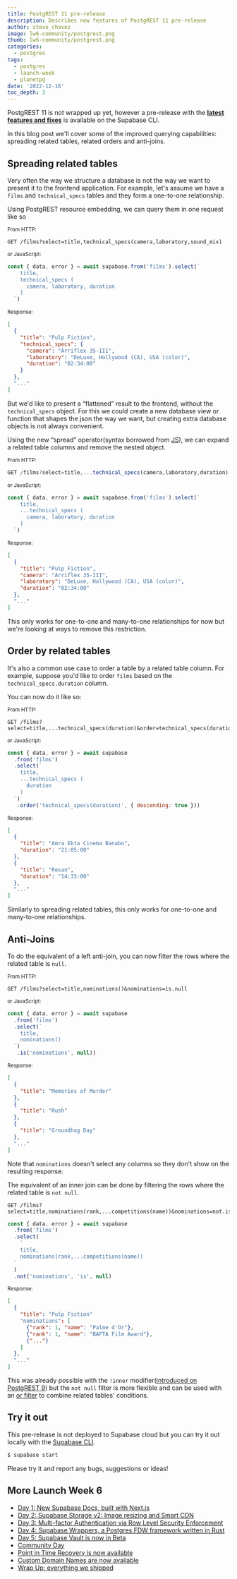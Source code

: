 ```yaml
---
title: PostgREST 11 pre-release
description: Describes new features of PostgREST 11 pre-release
author: steve_chavez
image: lw6-community/postgrest.png
thumb: lw6-community/postgrest.png
categories:
  - postgres
tags:
  - postgres
  - launch-week
  - planetpg
date: '2022-12-16'
toc_depth: 3
---
```


PostgREST 11 is not wrapped up yet, however a pre-release with the **[latest features and fixes](https://github.com/PostgREST/postgrest/releases/tag/v10.1.1.20221212)**
is available on the Supabase CLI.

In this blog post we'll cover some of the improved querying capabilities: spreading related tables, related orders and anti-joins.

## Spreading related tables

Very often the way we structure a database is not the way we want to present it to the frontend application. For example, let's assume we have a `films` and `technical_specs` tables and
they form a one-to-one relationship.

Using PostgREST resource embedding, we can query them in one request like so

<small>From HTTP:</small>

```http
GET /films?select=title,technical_specs(camera,laboratory,sound_mix)
```

<small>or JavaScript:</small>

```jsx
const { data, error } = await supabase.from('films').select(`
    title,
    technical_specs (
      camera, laboratory, duration
    )
  `)
```

<small>Response:</small>

```json
[
  {
    "title": "Pulp Fiction",
    "technical_specs": {
      "camera": "Arriflex 35-III",
      "laboratory": "DeLuxe, Hollywood (CA), USA (color)",
      "duration": "02:34:00"
    }
  },
  "..."
]
```

But we'd like to present a “flattened” result to the frontend, without the `technical_specs` object. For this we could create a new database view or function that shapes the json the way we want, but creating extra database objects is not always convenient.

Using the new “spread” operator(syntax borrowed from [JS](https://developer.mozilla.org/en-US/docs/Web/JavaScript/Reference/Operators/Spread_syntax)), we can expand a related table columns and remove the nested object.

<small>From HTTP:</small>

```jsx
GET /films?select=title,...technical_specs(camera,laboratory,duration)
```

<small>or JavaScript:</small>

```jsx
const { data, error } = await supabase.from('films').select(`
    title,
    ...technical_specs (
      camera, laboratory, duration
    )
  `)
```

<small>Response:</small>

```json
[
  {
    "title": "Pulp Fiction",
    "camera": "Arriflex 35-III",
    "laboratory": "DeLuxe, Hollywood (CA), USA (color)",
    "duration": "02:34:00"
  },
  "..."
]
```

This only works for one-to-one and many-to-one relationships for now but we're looking at ways to remove this restriction.

## Order by related tables

It's also a common use case to order a table by a related table column. For example, suppose you'd like to order `films` based on the `technical_specs.duration` column.

You can now do it like so:

<small>From HTTP:</small>

```http
GET /films?select=title,...technical_specs(duration)&order=technical_specs(duration).desc
```

<small>or JavaScript:</small>

```jsx
const { data, error } = await supabase
  .from('films')
  .select(`
    title,
    ...technical_specs (
      duration
    )
  `)
   .order('technical_specs(duration)', { descending: true }))
```

<small>Response:</small>

```json
[
  {
    "title": "Amra Ekta Cinema Banabo",
    "duration": "21:05:00"
  },
  {
    "title": "Resan",
    "duration": "14:33:00"
  },
  "..."
]
```

Similarly to spreading related tables, this only works for one-to-one and many-to-one relationships.

## Anti-Joins

To do the equivalent of a left anti-join, you can now filter the rows where the related table is `null`.

<small>From HTTP:</small>

```http
GET /films?select=title,nominations()&nominations=is.null
```

<small>or JavaScript:</small>

```jsx
const { data, error } = await supabase
  .from('films')
  .select(`
    title,
    nominations()
  `)
   .is('nominations', null))
```

<small>Response:</small>

```json
[
  {
    "title": "Memories of Murder"
  },
  {
    "title": "Rush"
  },
  {
    "title": "Groundhog Day"
  },
  "..."
]
```

Note that `nominations` doesn't select any columns so they don't show on the resulting response.

The equivalent of an inner join can be done by filtering the rows where the related table is `not null`.

```http
GET /films?select=title,nominations(rank,...competitions(name))&nominations=not.is.null
```

```jsx
const { data, error } = await supabase
  .from('films')
  .select(
    `
    title,
    nominations(rank,...competitions(name))
  `
  )
  .not('nominations', 'is', null)
```

<small>Response:</small>

```json
[
  {
    "title": "Pulp Fiction"
    "nominations": [
      {"rank": 1, "name": "Palme d'Or"},
      {"rank": 1, "name": "BAFTA Film Award"},
      {"..."}
    ]
  },
  "..."
]
```

This was already possible with the `!inner` modifier([introduced on PostgREST 9](https://supabase.com/blog/postgrest-9#resource-embedding-with-inner-joins))
but the `not null` filter is more flexible and can be used with an [or filter](https://supabase.com/docs/reference/javascript/or) to combine related tables' conditions.

## Try it out

This pre-release is not deployed to Supabase cloud but you can try it out locally with the [Supabase CLI](https://supabase.com/docs/reference/cli/introduction).

```bash
$ supabase start
```

Please try it and report any bugs, suggestions or ideas!

## More Launch Week 6

- [Day 1: New Supabase Docs, built with Next.js](https://supabase.com/blog/new-supabase-docs-built-with-nextjs)
- [Day 2: Supabase Storage v2: Image resizing and Smart CDN](https://supabase.com/blog/storage-image-resizing-smart-cdn)
- [Day 3: Multi-factor Authentication via Row Level Security Enforcement](https://supabase.com/blog/mfa-auth-via-rls)
- [Day 4: Supabase Wrappers, a Postgres FDW framework written in Rust](https://supabase.com/blog/postgres-foreign-data-wrappers-rust)
- [Day 5: Supabase Vault is now in Beta](https://supabase.com/blog/vault-now-in-beta)
- [Community Day](https://supabase.com/blog/launch-week-6-community-day)
- [Point in Time Recovery is now available](https://supabase.com/blog/postgres-point-in-time-recovery)
- [Custom Domain Names are now available](https://supabase.com/blog/custom-domain-names)
- [Wrap Up: everything we shipped](https://supabase.com/blog/launch-week-6-wrap-up)
